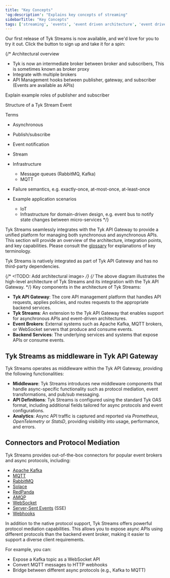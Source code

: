 ```yaml
---
title: "Key Concepts"
'og:description': "Explains key concepts of streaming"
sidebarTitle: "Key Concepts"
tags: ['streaming', 'events', 'event driven architecture', 'event driven architectures', 'kafka']
---
```




<Note>
Our first release of Tyk Streams is now available, and we'd love for you to try it out. Click the button to sign up and take it for a spin:
<ButtonLeft href="https://survey.hsforms.com/1ItPCBg-_Tre8WFJZL4pp6Q3ifmg" color="green" content="Get started with Tyk Streams" />
</Note>


{/* Architectural overview
- Tyk is now an intermediate broker between broker and subscribers, This is sometimes known as broker proxy
- Integrate with multiple brokers
- API Management hooks between publisher, gateway, and subscriber (Events are available as APIs)

Explain example roles of publisher and subscriber

Structure of a Tyk Stream Event

Terms
- Asynchronous
- Publish/subscribe
- Event notification
- Stream

- Infrastructure
    - Message queues (RabbitMQ, Kafka)
    - MQTT

- Failure semantics, e.g. exactly-once, at-most-once, at-least-once

- Example application scenarios
    - IoT
    - Infrastructure for domain-driven design, e.g. event bus to notify state changes between micro-services */}

Tyk Streams seamlessly integrates with the Tyk API Gateway to provide a unified platform for managing both synchronous
and asynchronous APIs. This section will provide an overview of the architecture, integration points, and key
capabilities. Please consult the [glossary](/5.5/product-stack/tyk-streaming/glossary) for explanations of key
terminology.

Tyk Streams is natively integrated as part of Tyk API Gateway and has no third-party dependencies.

{/* <!TODO: Add architectural image> */}
{/* The above diagram illustrates the high-level architecture of Tyk Streams and its integration with the Tyk API Gateway. */}
Key components in the architecture of Tyk Streams:
- **Tyk API Gateway**: The core API management platform that handles API requests, applies policies, and routes requests
to the appropriate backend services.
- **Tyk Streams**: An extension to the Tyk API Gateway that enables support for asynchronous APIs and event-driven
architectures.
- **Event Brokers**: External systems such as Apache Kafka, MQTT brokers, or WebSocket servers that produce and consume
events.
- **Backend Services**: The underlying services and systems that expose APIs or consume events.

## Tyk Streams as middleware in Tyk API Gateway

Tyk Streams operates as middleware within the Tyk API Gateway, providing the following functionalities:

- **Middleware**: Tyk Streams introduces new middleware components that handle async-specific functionality such as
protocol mediation, event transformations, and pub/sub messaging.
- **API Definitions**: Tyk Streams is configured using the standard Tyk OAS format, including additional fields tailored
for async protocols and event configurations.
- **Analytics**: Async API traffic is captured and reported via *Prometheus*, *OpenTelemetry* or *StatsD*, providing
visibility into usage, performance, and errors.

## Connectors and Protocol Mediation

Tyk Streams provides out-of-the-box connectors for popular event brokers and async protocols, including:

- [Apache Kafka](https://kafka.apache.org/documentation/)
- [MQTT](https://mqtt.org/)
- [RabbitMQ](https://www.rabbitmq.com/docs)
- [Solace](https://docs.solace.com/Get-Started/Solace-PubSub-Platform.htm)
- [RedPanda](https://docs.redpanda.com/current/home/)
- [AMQP](https://www.amqp.org/)
- [WebSocket](https://websocket.org/guides/websocket-protocol/)
- [Server-Sent Events](https://en.wikipedia.org/wiki/Server-sent_events) (SSE)
- [Webhooks](https://en.wikipedia.org/wiki/Webhook)

In addition to the native protocol support, Tyk Streams offers powerful protocol mediation capabilities. This allows you
to expose async APIs using different protocols than the backend event broker, making it easier to support a diverse client
requirements.

For example, you can:
- Expose a Kafka topic as a WebSocket API
- Convert MQTT messages to HTTP webhooks
- Bridge between different async protocols (e.g., Kafka to MQTT)

